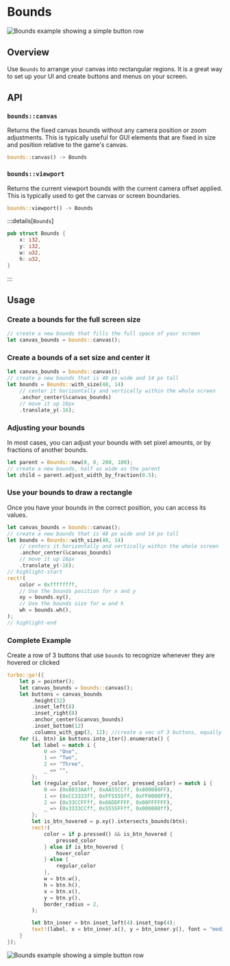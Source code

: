 # Bounds

![Bounds example showing a simple button row](/bounds_example.gif)

## Overview

Use `Bounds` to arrange your canvas into rectangular regions. It is a great way to set up your UI and create buttons and menus on your screen.

## API

### `bounds::canvas`

Returns the fixed canvas bounds without any camera position or zoom adjustments. This is typically useful for GUI elements that are fixed in size and position relative to the game's canvas.

```rust
bounds::canvas() -> Bounds
```

### `bounds::viewport`

Returns the current viewport bounds with the current camera offset applied. This is typically used to get the canvas or screen boundaries.

```rust
bounds::viewport() -> Bounds
```

:::details[`Bounds`]

```rs
pub struct Bounds {
    x: i32,
    y: i32,
    w: u32,
    h: u32,
}
```

:::

## Usage

### Create a bounds for the full screen size

```rs
// create a new bounds that fills the full space of your screen
let canvas_bounds = bounds::canvas();
```

### Create a bounds of a set size and center it

```rs
let canvas_bounds = bounds::canvas();
// create a new bounds that is 48 px wide and 14 px tall
let bounds = Bounds::with_size(48, 14)
    // center it horizontally and vertically within the whole screen
    .anchor_center(&canvas_bounds)
    // move it up 16px
    .translate_y(-16);
```

### Adjusting your bounds

In most cases, you can adjust your bounds with set pixel amounts, or by fractions of another bounds.

```rs
let parent = Bounds::new(0, 0, 200, 100);
// create a new bounds, half as wide as the parent
let child = parent.adjust_width_by_fraction(0.5);
```

### Use your bounds to draw a rectangle

Once you have your bounds in the correct position, you can access its values.

```rs
let canvas_bounds = bounds::canvas();
// create a new bounds that is 48 px wide and 14 px tall
let bounds = Bounds::with_size(48, 14)
    // centers it horizontally and vertically within the whole screen
    .anchor_center(&canvas_bounds)
    // move it up 16px
    .translate_y(-16);
// highlight-start
rect!(
    color = 0xffffffff,
    // Use the bounds position for x and y
    xy = bounds.xy(),
    // Use the bounds size for w and h
    wh = bounds.wh(),
);
// highlight-end
```

### Complete Example

Create a row of 3 buttons that use `bounds` to recognize whenever they are hovered or clicked

```rs
turbo::go!({
    let p = pointer();
    let canvas_bounds = bounds::canvas();
    let buttons = canvas_bounds
        .height(32)
        .inset_left(8)
        .inset_right(8)
        .anchor_center(&canvas_bounds)
        .inset_bottom(12)
        .columns_with_gap(3, 12); //create a vec of 3 buttons, equally separated, with 12 horizontal pixels between them
    for (i, btn) in buttons.into_iter().enumerate() {
        let label = match i {
            0 => "One",
            1 => "Two",
            2 => "Three",
            _ => "",
        };
        let (regular_color, hover_color, pressed_color) = match i {
            0 => (0x8833AAff, 0xAA55CCff, 0x800080FF),
            1 => (0xCC3333ff, 0xFF5555ff, 0xFF0000FF),
            2 => (0x33CCFFff, 0x66DDFFFF, 0x00FFFFFF),
            _ => (0x3333CCff, 0x5555FFff, 0x000000ff),
        };
        let is_btn_hovered = p.xy().intersects_bounds(btn);
        rect!(
            color = if p.pressed() && is_btn_hovered {
                pressed_color
            } else if is_btn_hovered {
                hover_color
            } else {
                regular_color
            },
            w = btn.w(),
            h = btn.h(),
            x = btn.x(),
            y = btn.y(),
            border_radius = 2,
        );

        let btn_inner = btn.inset_left(4).inset_top(4);
        text!(label, x = btn_inner.x(), y = btn_inner.y(), font = "medium");
    }
});
```

![Bounds example showing a simple button row](/bounds_example.gif)
